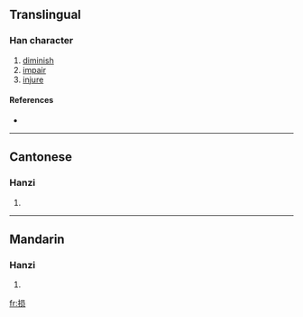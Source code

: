 {{also|損}}
==Translingual==

===Han character===
{{Han char|rn=64|rad=手|as=07|sn=10|four=|canj=手口月人 (QRBO)}}

# [[diminish]]
# [[impair]]
# [[injure]]

====References====
* {{Han ref|kx=0434.241|hdz=31883.010|uh=635F|ud=25439}}

----

==Cantonese==

===Hanzi===
{{yue-hanzi|jyut=|y=syun2}}

# {{defn|Cantonese}}

----

==Mandarin==

===Hanzi===
{{cmn-hanzi|tra=損|pin=[[sǔn]] ([[sun3]])|wg=sun<sup>3</sup>}}

# {{defn|Mandarin}}

[[fr:损]]